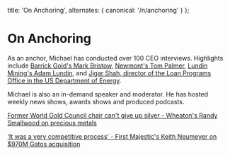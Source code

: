 
  title: 'On Anchoring',
  alternates: {
    canonical: '/n/anchoring'
  }
};

# On Anchoring

<AnimatedName />

As an anchor, Michael has conducted over 100 CEO interviews. Highlights include [Barrick Gold's Mark Bristow](https://youtu.be/obpqsDveJdY?si=itJGWQtR24RWieem), [Newmont's Tom Palmer](https://youtu.be/mbFUyG32jSQ?si=3ga_uIQFq9rtzOC7), [Lundin Mining's Adam Lundin](https://youtu.be/8pr-Ds5mK90?si=yQcfbcNcUfXkkcAC), and [Jigar Shah, director of the Loan Programs Office in the US Department of Energy](https://youtu.be/l3vL8tCdgIs?si=q9mMlFknrmePlub7).

Michael is also an in-demand speaker and moderator. He has hosted weekly news shows, awards shows and produced podcasts. 

<Randy />

[Former World Gold Council chair can't give up silver - Wheaton's Randy Smallwood on precious metals](https://youtu.be/sNm9V_csm_I?si=-o2bZJxWAjz2Sg1Y)

<Keith />

[‘It was a very competitive process’ - First Majestic's Keith Neumeyer on $970M Gatos acquisition](https://youtu.be/QdnmQ2CsYzo?si=scyG-vGqTOiGpWAU) 

